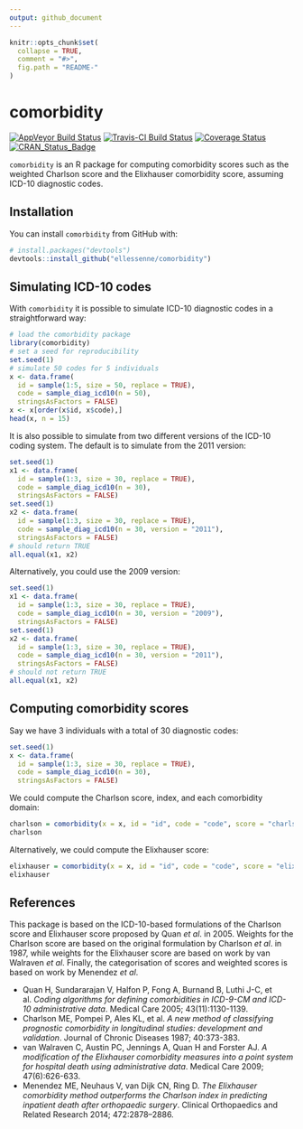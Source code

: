 ```yaml
---
output: github_document
---
```


<!-- README.md is generated from README.Rmd. Please edit that file -->

```r
knitr::opts_chunk$set(
  collapse = TRUE,
  comment = "#>",
  fig.path = "README-"
)
```

# comorbidity

[![AppVeyor Build Status](https://ci.appveyor.com/api/projects/status/github/ellessenne/comorbidity?branch=master&svg=true)](https://ci.appveyor.com/project/ellessenne/comorbidity)
[![Travis-CI Build Status](https://travis-ci.org/ellessenne/comorbidity.svg?branch=master)](https://travis-ci.org/ellessenne/comorbidity)
[![Coverage Status](https://img.shields.io/codecov/c/github/ellessenne/comorbidity/master.svg)](https://codecov.io/github/ellessenne/comorbidity?branch=master)
[![CRAN_Status_Badge](http://www.r-pkg.org/badges/version/comorbidity)](https://cran.r-project.org/package=comorbidity)

`comorbidity` is an R package for computing comorbidity scores such as the weighted Charlson score and the Elixhauser comorbidity score, assuming ICD-10 diagnostic codes.

## Installation

You can install `comorbidity` from GitHub with:

```r
# install.packages("devtools")
devtools::install_github("ellessenne/comorbidity")
```

## Simulating ICD-10 codes

With `comorbidity` it is possible to simulate ICD-10 diagnostic codes in a straightforward way:

```r
# load the comorbidity package
library(comorbidity)
# set a seed for reproducibility
set.seed(1)
# simulate 50 codes for 5 individuals
x <- data.frame(
  id = sample(1:5, size = 50, replace = TRUE),
  code = sample_diag_icd10(n = 50),
  stringsAsFactors = FALSE)
x <- x[order(x$id, x$code),]
head(x, n = 15)
```

It is also possible to simulate from two different versions of the ICD-10 coding system. The default is to simulate from the 2011 version:

```r
set.seed(1)
x1 <- data.frame(
  id = sample(1:3, size = 30, replace = TRUE),
  code = sample_diag_icd10(n = 30),
  stringsAsFactors = FALSE)
set.seed(1)
x2 <- data.frame(
  id = sample(1:3, size = 30, replace = TRUE),
  code = sample_diag_icd10(n = 30, version = "2011"),
  stringsAsFactors = FALSE)
# should return TRUE
all.equal(x1, x2)
```

Alternatively, you could use the 2009 version:

```r
set.seed(1)
x1 <- data.frame(
  id = sample(1:3, size = 30, replace = TRUE),
  code = sample_diag_icd10(n = 30, version = "2009"),
  stringsAsFactors = FALSE)
set.seed(1)
x2 <- data.frame(
  id = sample(1:3, size = 30, replace = TRUE),
  code = sample_diag_icd10(n = 30, version = "2011"),
  stringsAsFactors = FALSE)
# should not return TRUE
all.equal(x1, x2)
```

## Computing comorbidity scores

Say we have 3 individuals with a total of 30 diagnostic codes:

```r
set.seed(1)
x <- data.frame(
  id = sample(1:3, size = 30, replace = TRUE),
  code = sample_diag_icd10(n = 30),
  stringsAsFactors = FALSE)
```

We could compute the Charlson score, index, and each comorbidity domain:

```r
charlson = comorbidity(x = x, id = "id", code = "code", score = "charlson_icd10")
charlson
```

Alternatively, we could compute the Elixhauser score:

```r
elixhauser = comorbidity(x = x, id = "id", code = "code", score = "elixhauser_icd10")
elixhauser
```

## References

This package is based on the ICD-10-based formulations of the Charlson score and Elixhauser score proposed by Quan _et al_. in 2005. Weights for the Charlson score are based on the original formulation by Charlson _et al_. in 1987, while weights for the Elixhauser score are based on work by van Walraven _et al_. Finally, the categorisation of scores and weighted scores is based on work by Menendez _et al_.
 
* Quan H, Sundararajan V, Halfon P, Fong A, Burnand B, Luthi J-C, et al. _Coding algorithms for defining comorbidities in ICD-9-CM and ICD-10 administrative data_. Medical Care 2005; 43(11):1130-1139.
* Charlson ME, Pompei P, Ales KL, et al. _A new method of classifying prognostic comorbidity in longitudinal studies: development and validation_. Journal of Chronic Diseases 1987; 40:373-383.
* van Walraven C, Austin PC, Jennings A, Quan H and Forster AJ. _A modification of the Elixhauser comorbidity measures into a point system for hospital death using administrative data_. Medical Care 2009; 47(6):626-633.
* Menendez ME, Neuhaus V, van Dijk CN, Ring D. _The Elixhauser comorbidity method outperforms the Charlson index in predicting inpatient death after orthopaedic surgery_. Clinical Orthopaedics and Related Research 2014; 472:2878–2886.
